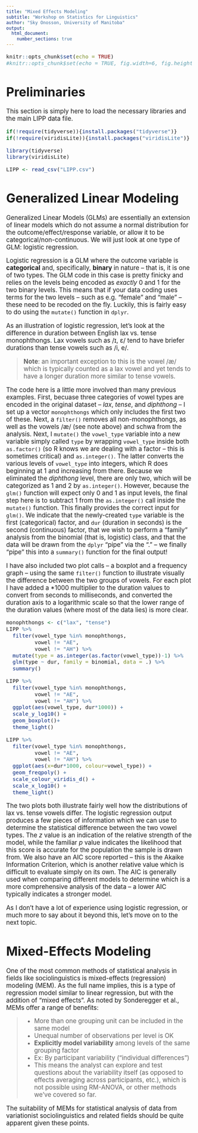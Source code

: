 ```yaml
---
title: "Mixed Effects Modeling"
subtitle: "Workshop on Statistics for Linguistics"
author: "Sky Onosson, University of Manitoba"
output: 
  html_document:
    number_sections: true
---
```


<big>

```r
knitr::opts_chunk$set(echo = TRUE)
#knitr::opts_chunk$set(echo = TRUE, fig.width=6, fig.height=4, fig.path='Figs/')
```

# Preliminaries

This section is simply here to load the necessary libraries and the main LIPP data file.

```r
if(!require(tidyverse)){install.packages("tidyverse")}
if(!require(viridisLite)){install.packages("viridisLite")}

library(tidyverse)
library(viridisLite)

LIPP <- read_csv("LIPP.csv")
```

# Generalized Linear Modeling

Generalized Linear Models (GLMs) are essentially an extension of linear models which do not assume a normal distribution for the outcome/effect/response variable, or allow it to be categorical/non-continuous. We will just look at one type of GLM: logistic regression.

Logistic regression is a GLM where the outcome variable is **categorical** and, specifically, **binary** in nature -- that is, it is one of two types. The GLM code in this case is pretty finicky and relies on the levels being encoded as *exactly* 0 and 1 for the two binary levels. This means that if your data coding uses terms for the two levels -- such as e.g. "female" and "male" -- these need to be recoded on the fly. Luckily, this is fairly easy to do using the `mutate()` function in `dplyr`.

As an illustration of logistic regression, let's look at the difference in duration between English lax vs. tense monophthongs. Lax vowels such as /ɪ, ɛ/ tend to have briefer durations than tense vowels such as /i, e/.

> **Note**: an important exception to this is the vowel /æ/ which is typically counted as a lax vowel and yet tends to have a longer duration more similar to tense vowels.

The code here is a little more involved than many previous examples. First, becuase three categories of vowel types are encoded in the original dataset -- *lax*, *tense*, and *diphthong* -- I set up a vector `monophthongs` which only includes the first two of these. Next, a `filter()` removes all non-monophthongs, as well as the vowels /æ/ (see note above) and schwa from the analysis. Next, I `mutate()` the `vowel_type` variable into a new variable simply called `type` by wrapping `vowel_type` inside both `as.factor()` (so R knows we are dealing with a factor -- this is sometimes critical) and `as.integer()`. The latter converts the various levels of `vowel_type` into integers, which R does beginning at 1 and increasing from there. Because we eliminated the *diphthong* level, there are only two, which will be categorized as 1 and 2 by `as.integer()`. However, because the `glm()` function will expect only 0 and 1 as input levels, the final step here is to subtract 1 from the `as.integer()` call inside the `mutate()` function. This finally provides the correct input for `glm()`. We indicate that the newly-created `type` variable is the first (categorical) factor, and `dur` (duration in seconds) is the second (continuous) factor, that we wish to perform a "family" analysis from the binomial (that is, logistic) class, and that the data will be drawn from the `dplyr` "pipe" via the "." -- we finally "pipe" this into a `summary()` function for the final output! 

I have also included two plot calls -- a boxplot and a frequency graph -- using the same `filter()` function to illustrate visually the difference between the two groups of vowels. For each plot I have added a *1000 multiplier to the duration values to convert from seconds to milliseconds, and converted the duration axis to a logarithmic scale so that the lower range of the duration values (where most of the data lies) is more clear.

```r
monophthongs <- c("lax", "tense")
LIPP %>%
  filter(vowel_type %in% monophthongs,
         vowel != "AE",
         vowel != "AH") %>% 
  mutate(type = as.integer(as.factor(vowel_type))-1) %>% 
  glm(type ~ dur, family = binomial, data = .) %>% 
  summary()

LIPP %>%
  filter(vowel_type %in% monophthongs,
         vowel != "AE",
         vowel != "AH") %>% 
  ggplot(aes(vowel_type, dur*1000)) +
  scale_y_log10() +
  geom_boxplot()+ 
  theme_light()

LIPP %>%
  filter(vowel_type %in% monophthongs,
         vowel != "AE",
         vowel != "AH") %>% 
  ggplot(aes(x=dur*1000, colour=vowel_type)) +
  geom_freqpoly() +
  scale_colour_viridis_d() +
  scale_x_log10() + 
  theme_light()
```

The two plots both illustrate fairly well how the distributions of lax vs. tense vowels differ. The logistic regression output produces a few pieces of information which we can use to determine the statistical difference between the two vowel types. The *z* value is an indication of the relative strength of the model, while the familiar *p* value indicates the likelihood that this score is accurate for the population the sample is drawn from. We also have an AIC score reported -- this is the Akaike Information Criterion, which is another relative value which is difficult to evaluate simply on its own. The AIC is generally used when comparing different models to determine which is a more comprehensive analysis of the data -- a lower AIC typically indicates a stronger model.

As I don't have a lot of experience using logistic regression, or much more to say about it beyond this, let's move on to the next topic.

# Mixed-Effects Modeling

One of the most common methods of statistical analysis in fields like sociolinguistics is mixed-effects (regression) modeling (MEM). As the full name implies, this is a type of regression model similar to linear regression, but with the addition of "mixed effects". As noted by Sonderegger et al., MEMs offer a range of benefits:

> * More than one grouping unit can be included in the same model
* Unequal number of observations per level is OK
* **Explicitly model variability** among levels of the same grouping factor
    * Ex: By participant variability ("individual differences")
    * This means the analyst can explore and test questions about the variability itself (as opposed to effects averaging across participants, etc.), which is not possible using RM-ANOVA, or other methods we've covered so far.

The suitability of MEMs for statistical analysis of data from variationist sociolinguistics and related fields should be quite apparent given these points.











</big>